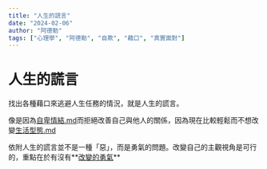 ```yaml
---
title: "人生的謊言"
date: "2024-02-06"
author: "阿德勒"
tags: ["心理學", "阿德勒", "自欺", "藉口", "真實面對"]
---
```


# 人生的謊言

找出各種藉口來逃避人生任務的情況，就是人生的謊言。



像是因為[自卑情結.md](./自卑情結.md)而拒絕改善自己與他人的關係，因為現在比較輕鬆而不想改變[生活型態.md](./生活型態.md)



依附人生的謊言並不是一種「惡」，而是勇氣的問題。改變自己的主觀視角是可行的，重點在於有沒有**[改變的勇氣](https://app.heptabase.com/aa5e5fd4-4215-4de1-90fe-de29e11f0187/card/d9ee934f-087e-45c0-8d91-925fd1e7d77e)**